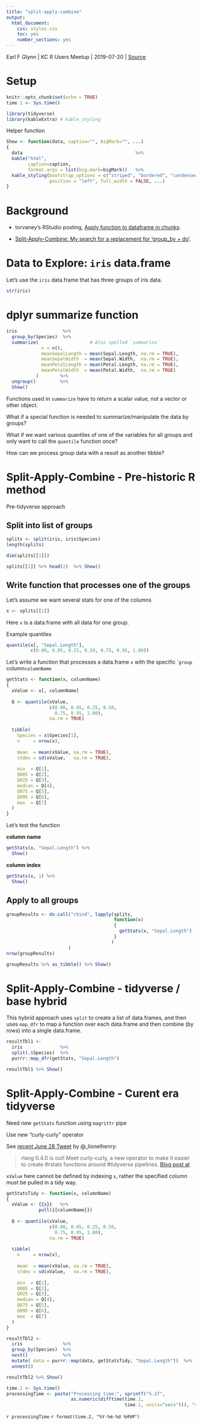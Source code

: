 ```yaml
---
title: "split-apply-combine"
output:
  html_document:
    css: styles.css
    toc: yes
    number_sections: yes
---
```


Earl F Glynn | KC R Users Meetup | 2019-07-20 | [Source](https://github.com/EarlGlynn/split-apply-combine-KC-R-Users)

# Setup

```r
knitr::opts_chunk$set(echo = TRUE)
time.1 <- Sys.time()
```

```r
library(tidyverse)
library(kableExtra) # kable_styling
```

Helper function

```r
Show <- function(data, caption="", bigMark="", ...)
{
  data                                          %>%
  kable("html",
        caption=caption,
        format.args = list(big.mark=bigMark))   %>%
  kable_styling(bootstrap_options = c("striped", "bordered", "condensed"),
                position = "left", full_width = FALSE, ...)
}
```

# Background

* torvaney's RStudio posting, [Apply function to dataframe in chunks](https://community.rstudio.com/t/apply-function-to-dataframe-in-chunks/9067).

* [Split-Apply-Combine: My search for a replacement for 'group_by + do'](https://coolbutuseless.bitbucket.io/2018/03/03/split-apply-combine-my-search-for-a-replacement-for-group_by---do/).

# Data to Explore:  `iris` data.frame

Let's use the `iris` data.frame that has three groups of iris data.

```r
str(iris)
```

# dplyr summarize function

```r
iris                 %>%
  group_by(Species)  %>%
  summarize(                   # Also spelled `summarise`
             n = n(), 
             meanSepalLength = mean(Sepal.Length, na.rm = TRUE),
             meanSepalWidth  = mean(Sepal.Width,  na.rm = TRUE),
             meanPetalLength = mean(Petal.Length, na.rm = TRUE),
             meanPetalWidth  = mean(Petal.Width,  na.rm = TRUE)
           )        %>%
  ungroup()         %>%
  Show()
```

Functions used in `summarize` have to return a scalar value, not a vector or other object.

What if a special function is needed to summarize/manipulate the data by groups?

What if we want various quantiles of one of the variables for all groups and only want to call the `quantile` function once?

How can we process group data with a result as another tibble?

# Split-Apply-Combine - Pre-historic R method

Pre-tidyverse approach

## Split into list of groups

```r
splits <- split(iris, iris$Species)
length(splits)
```

```r
dim(splits[[1]])
```

```r
splits[[1]] %>% head(2)  %>% Show()
```

## Write function that processes one of the groups

Let's assume we want several stats for one of the columns 

```r
x <- splits[[1]]
```

Here `x` is a data.frame with all data for one group.

Example quantiles

```r
quantile(x[, "Sepal.Length"], 
         c(0.00, 0.05, 0.25, 0.50, 0.75, 0.95, 1.00))
```

Let's write a function that processes a data.frame `x` with the specific ``group` column`columnName`

```r
getStats <- function(x, columnName)
{
  xValue <- x[, columnName]
  
  Q <- quantile(xValue, 
                c(0.00, 0.05, 0.25, 0.50,
                  0.75, 0.95, 1.00),
                na.rm = TRUE)
  
  tibble(
    Species = x$Species[1],
    n     = nrow(x),
    
    mean  = mean(xValue, na.rm = TRUE),
    stdev = sd(xValue,   na.rm = TRUE),
    
    min  = Q[1],
    Q005 = Q[2],
    Q025 = Q[3],
    median = Q[4],
    Q075 = Q[5],
    Q095 = Q[6],
    max  = Q[7]
  )
}
```

Let's test the function

**column name**

```r
getStats(x, "Sepal.Length") %>%
  Show()
```

**column index**

```r
getStats(x, 1) %>%
  Show()
```

## Apply to all groups

```r
groupResults <- do.call("rbind", lapply(splits, 
                                        function(x)
                                        {
                                          getStats(x, "Sepal.Length")
                                        }
                                       )
                       )
nrow(groupResults)
```

```r
groupResults %>% as_tibble() %>% Show()
```

# Split-Apply-Combine - tidyverse / base hybrid

This hybrid approach uses `split` to create a list of data.frames, and then uses `map_dfr` to map a function over each data.frame and then combine (by rows) into a single data.frame.

```r
resultTbl1 <- 
  iris              %>% 
  split(.$Species)  %>%
  purrr::map_dfr(getStats, "Sepal.Length")

resultTbl1 %>% Show()
```

# Split-Apply-Combine - Curent era tidyverse

Need new `getStats` function using `magrittr` pipe

Use new "curly-curly" operator

See [recent June 28 Tweet](https://twitter.com/_lionelhenry/status/1144506303932489728) by @_lionelhenry:

> rlang 0.4.0 is out! Meet curly-curly, a new operator to make it easier to create #rstats functions around #tidyverse pipelines. [Blog post at](https://www.tidyverse.org/articles/2019/06/rlang-0-4-0/)  

`xValue` here cannot be defined by indexing `x`, rather the specified column must be pulled in a tidy way.

```r
getStatsTidy <- function(x, columnName)
{
  xValue <- {{x}}   %>% 
            pull({{columnName}})
  
  Q <- quantile(xValue, 
                c(0.00, 0.05, 0.25, 0.50,
                  0.75, 0.95, 1.00),
                na.rm = TRUE)
  
  tibble(
    n     = nrow(x),
    
    mean  = mean(xValue, na.rm = TRUE),
    stdev = sd(xValue,   na.rm = TRUE),
    
    min  = Q[1],
    Q005 = Q[2],
    Q025 = Q[3],
    median = Q[4],
    Q075 = Q[5],
    Q095 = Q[6],
    max  = Q[7]
  )
}
```

```r
resultTbl2 <- 
  iris               %>% 
  group_by(Species)  %>%
  nest()             %>%
  mutate( data = purrr::map(data, getStatsTidy, "Sepal.Length"))  %>%
  unnest()

resultTbl2 %>% Show()
```

```r
time.2 <- Sys.time()
processingTime <- paste("Processing time:", sprintf("%.1f",
                        as.numeric(difftime(time.2,
                                            time.1, units="secs"))), "secs\n")
```

`r processingTime`
`r format(time.2, "%Y-%m-%d %H%M")`                                     
